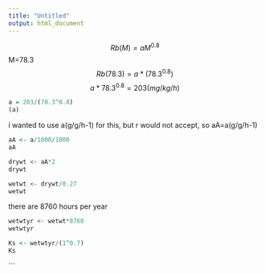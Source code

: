 ```yaml
---
title: "Untitled"
output: html_document
---
```


$$
Rb(M)=aM^0.8
$$
M=78.3
$$
Rb(78.3)=a*(78.3^0.8)
$$
$$
a*78.3^0.8=203(mg/kg/h)
$$

```r
a = 203/(78.3^0.8)
(a)
```
i wanted to use a(g/g/h-1) for this, but r would not accept, so aA=a(g/g/h-1)
```r
aA <- a/1000/1000
aA  
```

```r
drywt <- aA*2
drywt
```

```r
wetwt <- drywt/0.27
wetwt
```
there are 8760 hours per year
```r
wetwtyr <- wetwt*8760
wetwtyr
```
```r
Ks <- wetwtyr/(1^0.7)
Ks
```
```